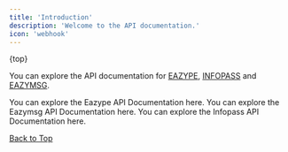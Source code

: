 ---
title: 'Introduction'
description: 'Welcome to the API documentation.'
icon: 'webhook'
---
{top}

You can explore the API documentation for [EAZYPE](https://eazype.com), [INFOPASS](https://infopass.in) and [EAZYMSG](https://eazymsg.com).

<CardGroup cols={2}>
  <Card
    title="Eazype API documentation"
    icon="link"
    href="eazype-api/introduction"
    arrow={true}
    cta="Click here"
  >
    You can explore the Eazype API Documentation here.
  </Card>
  <Card
    title="Eazymsg API documentation"
    icon="link"
    href="eazymsg-api/introduction"
    arrow={true}
    cta="Click here"
  >
    You can explore the Eazymsg API Documentation here.
  </Card>
  <Card
    title="Infopass API documentation"
    icon="link"
    href="infopass-api/introduction"
    arrow={true}
    cta="Click here"
  >
    You can explore the Infopass API Documentation here.
  </Card>
</CardGroup>

 <div style={{
  display: 'flex',
  justifyContent: 'end',
  alignItems: 'right'
 }}>
   
  <a href="#top"> <Icon icon="circle-arrow-up"></Icon> Back to Top</a>
</div>

